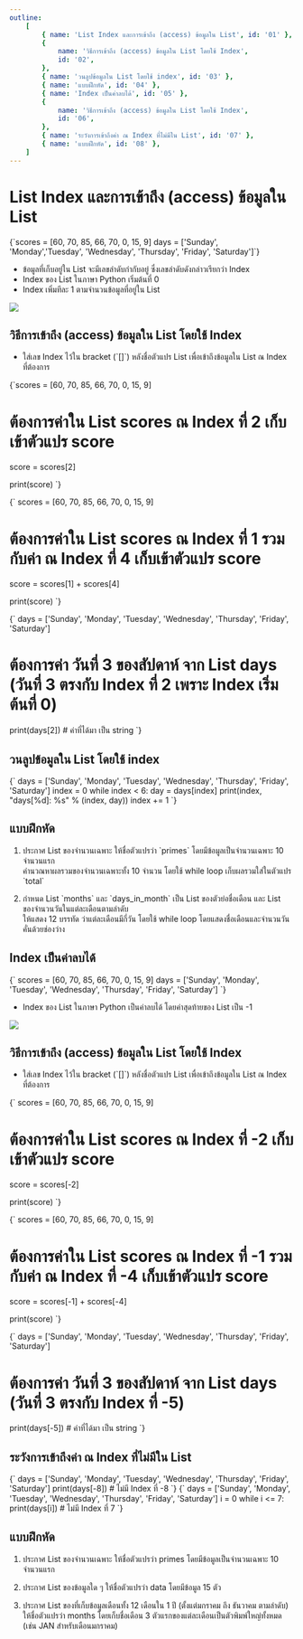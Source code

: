 ```yaml
---
outline:
    [
        { name: 'List Index และการเข้าถึง (access) ข้อมูลใน List', id: '01' },
        {
            name: 'วิธีการเข้าถึง (access) ข้อมูลใน List โดยใช้ Index',
            id: '02',
        },
        { name: 'วนลูปข้อมูลใน List โดยใช้ index', id: '03' },
        { name: 'แบบฝึกหัด', id: '04' },
        { name: 'Index เป็นค่าลบได้', id: '05' },
        {
            name: 'วิธีการเข้าถึง (access) ข้อมูลใน List โดยใช้ Index',
            id: '06',
        },
        { name: 'ระวังการเข้าถึงค่า ณ Index ที่ไม่มีใน List', id: '07' },
        { name: 'แบบฝึกหัด', id: '08' },
    ]
---
```


<h1 id="01">List Index และการเข้าถึง (access) ข้อมูลใน List</h1>

<SyntaxHighlight language="python">
    {`scores = [60, 70, 85, 66, 70, 0, 15, 9] 
days = ['Sunday', 'Monday','Tuesday', 'Wednesday', 'Thursday', 'Friday', 'Saturday']`}
</SyntaxHighlight>

-   ข้อมูลที่เก็บอยู่ใน List จะมีเลขลำดับกำกับอยู่ ซึ่งเลขลำดับดังกล่าวเรียกว่า Index
-   Index ของ List ในภาษา Python เริ่มต้นที่ 0
-   Index เพิ่มทีละ 1 ตามจำนวนข้อมูลที่อยู่ใน List

<img
    class="image"
    src="https://elab.cpe.ku.ac.th/elab_media/supplements/2018/03/28/ListIndex.png"
/>

<h2 id="02">วิธีการเข้าถึง (access) ข้อมูลใน List โดยใช้ Index</h2>

-   ใส่เลข Index ไว้ใน bracket (\`[]\`) หลังชื่อตัวแปร List เพื่อเข้าถึงข้อมูลใน List ณ Index ที่ต้องการ

<SyntaxHighlight language="python">
{`scores = [60, 70, 85, 66, 70, 0, 15, 9]

# ต้องการค่าใน List scores ณ Index ที่ 2 เก็บเข้าตัวแปร score

score = scores[2]

print(score)
`}

</SyntaxHighlight>

<SyntaxHighlight language="python">
{`
scores = [60, 70, 85, 66, 70, 0, 15, 9]

# ต้องการค่าใน List scores ณ Index ที่ 1 รวมกับค่า ณ Index ที่ 4 เก็บเข้าตัวแปร score

score = scores[1] + scores[4]

print(score)
`}

</SyntaxHighlight>

<SyntaxHighlight language="python">
{`
days = ['Sunday', 'Monday', 'Tuesday', 'Wednesday', 'Thursday', 'Friday', 'Saturday']

# ต้องการค่า วันที่ 3 ของสัปดาห์ จาก List days (วันที่ 3 ตรงกับ Index ที่ 2 เพราะ Index เริ่มต้นที่ 0)

print(days[2]) # ค่าที่ได้มา เป็น string
`}

</SyntaxHighlight>

<h2 id="03">วนลูปข้อมูลใน List โดยใช้ index</h2>

<SyntaxHighlight language="python">
{`
days = ['Sunday', 'Monday', 'Tuesday', 'Wednesday', 'Thursday', 'Friday', 'Saturday']
index = 0
while index < 6:
    day = days[index]
    print(index, "days[%d]: %s" % (index, day))
    index += 1
`}

</SyntaxHighlight>

<h2 id="04">แบบฝึกหัด</h2>

1. ประกาศ List ของจำนวนเฉพาะ ให้ชื่อตัวแปรว่า \`primes\` โดยมีข้อมูลเป็นจำนวนเฉพาะ 10 จำนวนแรก  
   คำนวณหาผลรวมของจำนวนเฉพาะทั้ง 10 จำนวน โดยใช้ while loop เก็บผลรวมใส่ในตัวแปร \`total\`

2. กำหนด List \`months\` และ \`days_in_month\` เป็น List ของตัวย่อชื่อเดือน และ List ของจำนวนวันในแต่ละเดือนตามลำดับ  
   ให้แสดง 12 บรรทัด ว่าแต่ละเดือนมีกี่วัน โดยใช้ while loop โดยแสดงชื่อเดือนและจำนวนวัน คั่นด้วยช่องว่าง

<h2 id="05"> Index เป็นค่าลบได้</h2>

<SyntaxHighlight language="python">
{`
scores = [60, 70, 85, 66, 70, 0, 15, 9]
days = ['Sunday', 'Monday', 'Tuesday', 'Wednesday', 'Thursday', 'Friday', 'Saturday']
`}

</SyntaxHighlight>

-   Index ของ List ในภาษา Python เป็นค่าลบได้ โดยค่าสุดท้ายของ List เป็น -1

<img
    class="image"
    src="https://elab.cpe.ku.ac.th/elab_media/supplements/2018/03/28/ListNegativeIndex.png"
/>

<h2 id="06"> วิธีการเข้าถึง (access) ข้อมูลใน List โดยใช้ Index</h2>

-   ใส่เลข Index ไว้ใน bracket (\`[]\`) หลังชื่อตัวแปร List เพื่อเข้าถึงข้อมูลใน List ณ Index ที่ต้องการ

<SyntaxHighlight language="python">
{`
scores = [60, 70, 85, 66, 70, 0, 15, 9]

# ต้องการค่าใน List scores ณ Index ที่ -2 เก็บเข้าตัวแปร score

score = scores[-2]

print(score)
`}

</SyntaxHighlight>

<SyntaxHighlight language="python">
{`
scores = [60, 70, 85, 66, 70, 0, 15, 9]

# ต้องการค่าใน List scores ณ Index ที่ -1 รวมกับค่า ณ Index ที่ -4 เก็บเข้าตัวแปร score

score = scores[-1] + scores[-4]

print(score)
`}

</SyntaxHighlight>

<SyntaxHighlight language="python">
{`
days = ['Sunday', 'Monday', 'Tuesday', 'Wednesday', 'Thursday', 'Friday', 'Saturday']

# ต้องการค่า วันที่ 3 ของสัปดาห์ จาก List days (วันที่ 3 ตรงกับ Index ที่ -5)

print(days[-5]) # ค่าที่ได้มา เป็น string
`}

</SyntaxHighlight>

<h2 id="07">ระวังการเข้าถึงค่า ณ Index ที่ไม่มีใน List</h2>

<SyntaxHighlight language="python">
{`
days = ['Sunday', 'Monday', 'Tuesday', 'Wednesday', 'Thursday', 'Friday', 'Saturday']
print(days[-8])  # ไม่มี Index ที่ -8
`}

</SyntaxHighlight>

<SyntaxHighlight language="python">
{`
days = ['Sunday', 'Monday', 'Tuesday', 'Wednesday', 'Thursday', 'Friday', 'Saturday']
i = 0
while i <= 7:
    print(days[i])  # ไม่มี Index ทึ่ 7
`}

</SyntaxHighlight>

<h2 id="08">แบบฝึกหัด</h2>

1. ประกาศ List ของจำนวนเฉพาะ ให้ชื่อตัวแปรว่า primes โดยมีข้อมูลเป็นจำนวนเฉพาะ 10 จำนวนแรก

<MDInput type="text" ans="primes = [2,3,5,7,11,13,17,19,23,29]" id="003" />

2. ประกาศ List ของข้อมูลใด ๆ ให้ชื่อตัวแปรว่า data โดยมีข้อมูล 15 ตัว

<MDInput type="text" id="004" />

3. ประกาศ List ของที่เก็บข้อมูลเดือนทั้ง 12 เดือนใน 1 ปี (ตั้งแต่มกราคม ถึง ธันวาคม ตามลำดับ) ให้ชื่อตัวแปรว่า months โดยเก็บชื่อเดือน 3 ตัวแรกของแต่ละเดือนเป็นตัวพิมพ์ใหญ่ทั้งหมด (เช่น JAN สำหรับเดือนมกราคม)

<MDInput type="text" id="005" />
